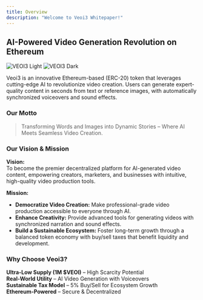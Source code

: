 ```yaml
---
title: Overview
description: "Welcome to Veoi3 Whitepaper!"
---
```

## AI-Powered Video Generation Revolution on Ethereum

<img
  className="block dark:hidden"
  src="/images/VEOI3-PNG-TRANSPARAN.png"
  alt="VEOI3 Light"
/>
<img
  className="hidden dark:block"
  src="/images/VEOI3-PNG-TRANSPARAN.png"
  alt="VEOI3 Dark"
/>

Veoi3 is an innovative Ethereum-based (ERC-20) token that leverages cutting-edge AI to revolutionize video creation. Users can generate expert-quality content in seconds from text or reference images, with automatically synchronized voiceovers and sound effects.

### Our Motto
> Transforming Words and Images into Dynamic Stories – Where AI Meets Seamless Video Creation.

### Our Vision & Mission
 **Vision:**  
To become the premier decentralized platform for AI-generated video content, empowering creators, marketers, and businesses with intuitive, high-quality video production tools.  

 **Mission:** 
- **Democratize Video Creation:** Make professional-grade video production accessible to everyone through AI.  
- **Enhance Creativity:** Provide advanced tools for generating videos with synchronized narration and sound effects.  
- **Build a Sustainable Ecosystem:** Foster long-term growth through a balanced token economy with buy/sell taxes that benefit liquidity and development. 

### Why Choose Veoi3?
 <Icon icon="square-check" iconType="solid" color="#77c150"/> **Ultra-Low Supply (1M $VEOI)** – High Scarcity Potential <br/>
 <Icon icon="square-check" iconType="solid" color="#77c150"/> **Real-World Utility** – AI Video Generation with Voiceovers <br/>
 <Icon icon="square-check" iconType="solid" color="#77c150"/> **Sustainable Tax Model** – 5% Buy/Sell for Ecosystem Growth <br/>
 <Icon icon="square-check" iconType="solid" color="#77c150"/> **Ethereum-Powered** – Secure & Decentralized <br/>